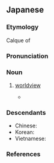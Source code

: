 ==Japanese==

===Etymology===
{{wikipedia|lang=ja}}
{{ja-kanjitab|せ|かい|かん|yomi=o}}
Calque of {{etyl|de|ja|sort=せかいかん}} {{m|de|Weltanschauung}}

===Pronunciation===
{{ja-pron|せかいかん|acc=2|acc_ref=DJR,NHK,SMK5|y=o}}

===Noun===
{{ja-noun|せかいかん|kyu=世界觀|hhira=せかいくわん}}

# [[worldview]]
#* {{RQ:Obama enzetsu}}
#*: {{ja-usex|たとえ我々の'''世界観'''にそぐわないと言われようとも、こうした開かれた演説は重要である。|たとえ われわれ の '''せかいかん''' に そぐわない と いわれ よう と も、 こうした ひらかれた えんぜつ は じゅうよう で ある。|Such open discourse is important even if what is said does not square with our worldview.}}

===Descendants===
* Chinese: {{zh-l|世界觀}}
* Korean: {{ko-l|세계관}}
* Vietnamese: {{vi-l|thế giới quan}}

===References===
<references/>